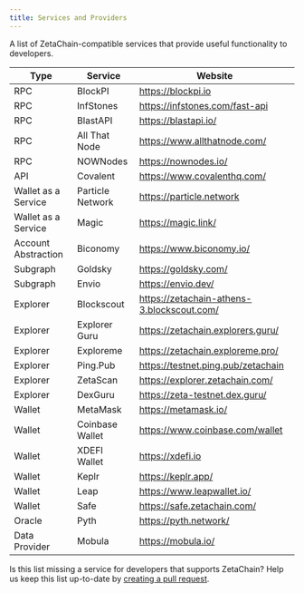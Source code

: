 ```yaml
---
title: Services and Providers
---
```


A list of ZetaChain-compatible services that provide useful functionality to
developers.

| Type                | Service          | Website                                    |
| ------------------- | ---------------- | ------------------------------------------ |
| RPC                 | BlockPI          | https://blockpi.io                         |
| RPC                 | InfStones        | https://infstones.com/fast-api             |
| RPC                 | BlastAPI         | https://blastapi.io/                       |
| RPC                 | All That Node    | https://www.allthatnode.com/               |
| RPC                 | NOWNodes         | https://nownodes.io/                       |
| API                 | Covalent         | https://www.covalenthq.com/                |
| Wallet as a Service | Particle Network | https://particle.network                   |
| Wallet as a Service | Magic            | https://magic.link/                        |
| Account Abstraction | Biconomy         | https://www.biconomy.io/                   |
| Subgraph            | Goldsky          | https://goldsky.com/                       |
| Subgraph            | Envio            | https://envio.dev/                         |
| Explorer            | Blockscout       | https://zetachain-athens-3.blockscout.com/ |
| Explorer            | Explorer Guru    | https://zetachain.explorers.guru/          |
| Explorer            | Exploreme        | https://zetachain.exploreme.pro/           |
| Explorer            | Ping.Pub         | https://testnet.ping.pub/zetachain         |
| Explorer            | ZetaScan         | https://explorer.zetachain.com/            |
| Explorer            | DexGuru          | https://zeta-testnet.dex.guru/             |
| Wallet              | MetaMask         | https://metamask.io/                       |
| Wallet              | Coinbase Wallet  | https://www.coinbase.com/wallet            |
| Wallet              | XDEFI Wallet     | https://xdefi.io                           |
| Wallet              | Keplr            | https://keplr.app/                         |
| Wallet              | Leap             | https://www.leapwallet.io/                 |
| Wallet              | Safe             | https://safe.zetachain.com/                |
| Oracle              | Pyth             | https://pyth.network/                      |
| Data Provider       | Mobula           | https://mobula.io/                         |

Is this list missing a service for developers that supports ZetaChain? Help us
keep this list up-to-date by [creating a pull
request](https://github.com/zeta-chain/docs/blob/main/src/pages/reference/apps/services.mdx).
